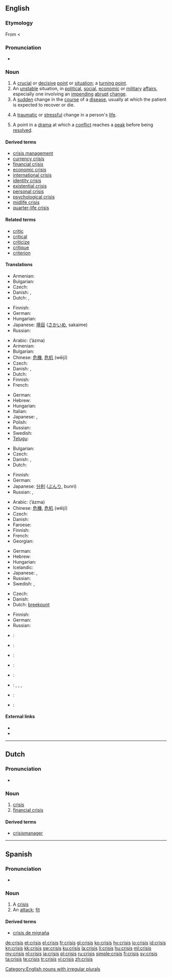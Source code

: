 {{wikipedia|dab=Crisis (disambiguation)|mul=Crisis}}
==English==

===Etymology===
From {{etyl|grc|en}} {{term|κρίσις|sc=polytonic|tr=krisis||a separating, power of distinguishing, decision, choice, election, judgment, dispute|lang=grc}} < {{term|κρίνω|sc=polytonic|tr=krinō||pick out, choose, decide, judge|lang=grc}}

===Pronunciation===
* {{audio|En-us-crisis.ogg|Audio (US)}}

===Noun===
{{en-noun|crises}}

# A [[crucial]] or [[decisive]] [[point]] or [[situation]]; a [[turning point]].
# An [[unstable]] situation, in [[political]], [[social]], [[economic]] or [[military]] [[affair]]s, especially one involving an [[impending]] [[abrupt]] [[change]].
# A [[sudden]] change in the [[course]] of a [[disease]], usually at which the patient is expected to recover or die.
# {{psychology}} A [[traumatic]] or [[stressful]] change in a person's [[life]].
# {{drama}} A point in a [[drama]] at which a [[conflict]] reaches a [[peak]] before being [[resolved]].

====Derived terms====
* [[crisis management]]
* [[currency crisis]]
* [[financial crisis]]
* [[economic crisis]]
* [[international crisis]]
* [[identity crisis]]
* [[existential crisis]]
* [[personal crisis]]
* [[psychological crisis]]
* [[midlife crisis]]
* [[quarter-life crisis]]

====Related terms====
* [[critic]]
* [[critical]]
* [[criticize]]
* [[critique]]
* [[criterion]]

====Translations====
{{trans-top|crucial or decisive point or situation; a turning point}}
* Armenian: {{t-|hy|ճգնաժամ|tr=č̣gnažam}}
* Bulgarian: {{t+|bg|криза|f}}
* Czech: {{t-|cs|rozhodující}} {{t+|cs|okamžik|m}}
* Danish: {{t|da|vendepunkt|n}}, {{t-|da|krise|c}}
* Dutch: {{t+|nl|crisis|f}}, {{t-|nl|keerpunt|n}}
{{trans-mid}}
* Finnish: {{t+|fi|kriisi}}
* German: {{t+|de|Krise|f}}
* Hungarian: {{t+|hu|krízis}}
* Japanese: [[境目]] ([[さかいめ]], sakaime)
* Russian: {{t+|ru|кризис|m|tr=krízis}}
{{trans-bottom}}

{{trans-top|unstable situation in political, social, economic or military affairs}}
* Arabic: {{Arab|[[أزمة]]}} (ʼázma) {{f}}
* Armenian: {{t-|hy|ճգնաժամ|tr=č̣gnažam}}
* Bulgarian: {{t+|bg|криза|f}}
* Chinese: [[危機]], [[危机]] (wēijī)
* Czech: {{t-|cs|krize|f}}
* Danish: {{t|da|krisetilstand|c}}, {{t-|da|krise|c}}
* Dutch: {{t+|nl|crisis|f}}
* Finnish: {{t+|fi|kriisi}}
* French: {{t+|fr|crise|f}}
{{trans-mid}}
* German: {{t+|de|Krise|f}}
* Hebrew: {{t-|he|משבר|m|tr=mashber}}
* Hungarian: {{t+|hu|válság}}
* Italian: {{t-|it|crisi|f}}
* Japanese: {{t+|ja|危機|tr=[[きき]], kiki}} , {{t|ja|クライシス|tr=kuraishisu}}
* Polish: {{t+|pl|kryzys}}
* Russian: {{t+|ru|кризис|m|tr=krízis}}
* Swedish: {{t+|sv|kris}}
* [[Telugu]]: {{t|te|సంక్షోభం|tr=sankshObham}}
{{trans-bottom}}

{{trans-top|sudden change in the course of a disease}}
* Bulgarian: {{t+|bg|криза|f}}
* Czech: {{t-|cs|krize|f}}
* Danish: {{t|da|vendepunkt|n}}, {{t-|da|krise|c}}
* Dutch: {{t+|nl|crisis|f}}
{{trans-mid}}
* Finnish: {{t+|fi|kriisi}}
* German: {{t+|de|Krise|f}}
* Japanese: [[分利]] ([[ぶんり]], bunri)
* Russian: {{t+|ru|кризис|m|tr=krízis}}, {{t|ru|криз|m|tr=kriz}}
{{trans-bottom}}

{{trans-top|traumatic or stressful change in a person's life}}
* Arabic: {{Arab|[[أزمة]]}} (ʼázma) {{f}}
* Chinese: [[危機]], [[危机]] (wēijī)
* Czech: {{t-|cs|krize|f}}
* Danish: {{t-|da|krise|c}}
* Faroese: {{t-|fo|kreppa|f|xs=Faroese}}
* Finnish: {{t+|fi|kriisi}}
* French: {{t+|fr|crise|f}}
* Georgian: {{tø|ka|კრიზისი|tr=krizisi|sc=Geor}}
{{trans-mid}}
* German: {{t+|de|Krise|f}}
* Hebrew: {{t-|he|משבר|m|tr=mashber}}
* Hungarian: {{t+|hu|krízis}}
* Icelandic: {{t+|is|kreppa}}
* Japanese: {{t+|ja|危機|tr=[[きき]], kiki}} , {{t|ja|クライシス|tr=kuraishisu}}
* Russian: {{t+|ru|кризис|m|tr=krízis}}
* Swedish: {{t+|sv|kris}},  {{t|sv|livskris}}
{{trans-bottom}}

{{trans-top|point in a drama at which a conflict reaches a peak before being resolved}}
* Czech: {{t-|cs|krize|f}}
* Danish: {{t-|da|krise|c}}
* Dutch: [[breekpunt]] {{n}}
{{trans-mid}}
* Finnish: {{t+|fi|kriisi}}
* German: {{t+|de|Krise|f}}
* Russian: {{t+|ru|кризис|m|tr=krízis}}
{{trans-bottom}}

{{checktrans-top}}
* {{ttbc|eo}}: {{t-|eo|krizo|xs=Esperanto}}
* {{ttbc|el}}: {{t+|el|κρίση|f|tr=krisi}}
* {{ttbc|it}}: {{t-|it|crisi|f}}
{{trans-mid}}
* {{ttbc|no}}: {{t-|no|krise}}
* {{ttbc|pt}}: {{t-|pt|crise|f}}
* {{ttbc|gd}}: {{t-|gd|cruas|m|xs=Scottish Gaelic}}, {{t-|gd|èiginn|f|xs=Scottish Gaelic}}, {{t-|gd|cunnart|m|xs=Scottish Gaelic}}, {{t|gd|gabhadh|m|xs=Scottish Gaelic}}
* {{ttbc|es}}: {{t-|es|crisis|f}}
* {{ttbc|sv}}: {{t+|sv|kris|c}}
{{trans-bottom}}

====External links====
* {{R:Webster 1913}}
* {{R:Century 1911}}

[[Category:English nouns with irregular plurals]]

----

==Dutch==

===Pronunciation===
* {{audio|Nl-crisis.ogg|audio}}

===Noun===
{{nl-noun|g=f|pl1=crises|pl2=crisissen|dim=crisisje}}

# [[#English|crisis]]
# [[financial crisis]]

====Derived terms====
* [[crisismanager]] {{m}}

----

==Spanish==

===Pronunciation===
* {{IPA|/ˈkɾisis/|lang=es}}

===Noun===
{{es-noun-f|pl=crisis}}

# A [[#English|crisis]]
# An [[attack#Noun|attack]]; [[fit#Noun_2|fit]]

====Derived terms====

* [[crisis de migraña]] {{f}}

[[de:crisis]]
[[et:crisis]]
[[el:crisis]]
[[fr:crisis]]
[[gl:crisis]]
[[ko:crisis]]
[[hy:crisis]]
[[io:crisis]]
[[id:crisis]]
[[kn:crisis]]
[[kk:crisis]]
[[sw:crisis]]
[[ku:crisis]]
[[la:crisis]]
[[li:crisis]]
[[hu:crisis]]
[[ml:crisis]]
[[my:crisis]]
[[nl:crisis]]
[[ja:crisis]]
[[pl:crisis]]
[[ru:crisis]]
[[simple:crisis]]
[[fi:crisis]]
[[sv:crisis]]
[[ta:crisis]]
[[te:crisis]]
[[tr:crisis]]
[[vi:crisis]]
[[zh:crisis]]